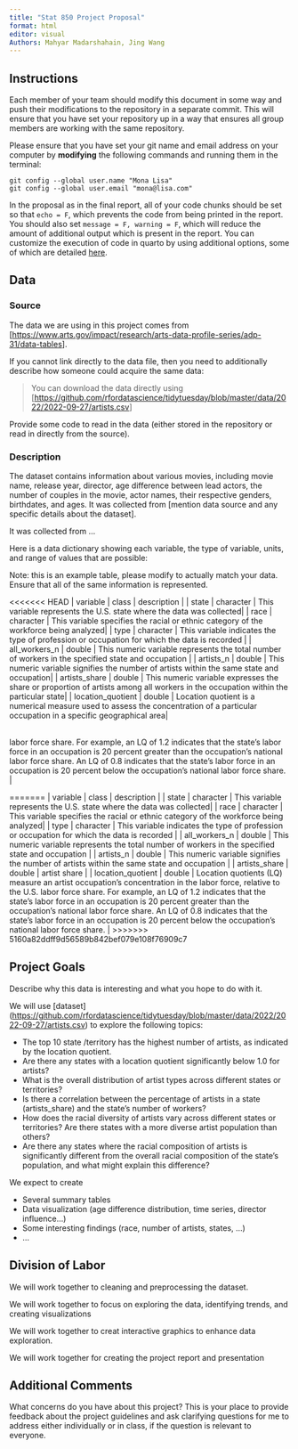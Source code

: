 ```yaml
---
title: "Stat 850 Project Proposal"
format: html
editor: visual
Authors: Mahyar Madarshahain, Jing Wang
---
```


## Instructions

Each member of your team should modify this document in some way and push their modifications to the repository in a separate commit. This will ensure that you have set your repository up in a way that ensures all group members are working with the same repository.

Please ensure that you have set your git name and email address on your computer by **modifying** the following commands and running them in the terminal:

```         
git config --global user.name "Mona Lisa"
git config --global user.email "mona@lisa.com"
```

In the proposal as in the final report, all of your code chunks should be set so that `echo = F`, which prevents the code from being printed in the report. You should also set `message = F, warning = F`, which will reduce the amount of additional output which is present in the report. You can customize the execution of code in quarto by using additional options, some of which are detailed [here](https://quarto.org/docs/computations/execution-options.html).

## Data

### Source

The data we are using in this project comes from \[<https://www.arts.gov/impact/research/arts-data-profile-series/adp-31/data-tables>\].

If you cannot link directly to the data file, then you need to additionally describe how someone could acquire the same data:

> You can download the data directly using \[<https://github.com/rfordatascience/tidytuesday/blob/master/data/2022/2022-09-27/artists.csv>\]

Provide some code to read in the data (either stored in the repository or read in directly from the source).

### Description

The dataset contains information about various movies, including movie name, release year, director, age difference between lead actors, the number of couples in the movie, actor names, their respective genders, birthdates, and ages. It was collected from \[mention data source and any specific details about the dataset\].

It was collected from ...

Here is a data dictionary showing each variable, the type of variable, units, and range of values that are possible:

Note: this is an example table, please modify to actually match your data. Ensure that all of the same information is represented.

<<<<<<< HEAD
| variable \| class \| description \|
| state \| character \| This variable represents the U.S. state where the data was collected\|
| race \| character \| This variable specifies the racial or ethnic category of the workforce being analyzed\|
| type \| character \| This variable indicates the type of profession or occupation for which the data is recorded \|
| all_workers_n \| double \| This numeric variable represents the total number of workers in the specified state and occupation \|
| artists_n \| double \| This numeric variable signifies the number of artists within the same state and occupation\|
| artists_share \| double \| This numeric variable expresses the share or proportion of artists among all workers in the occupation within the particular state\|
| location_quotient \| double \| Location quotient is a numerical measure used to assess the concentration of a particular occupation in a specific geographical area\|

| 
| labor force share. For example, an LQ of 1.2 indicates that the state's labor force in an occupation is 20 percent greater than the occupation's national labor force share. An LQ of 0.8 indicates that the state's labor force in an occupation is 20 percent below the occupation's national labor force share. \|
=======
| variable          | class     | description                             |
| state             | character | This variable represents the U.S. state where the data was collected|
| race              | character | This variable specifies the racial or ethnic category of the workforce being analyzed|
| type              | character | This variable indicates the type of profession or occupation for which the data is recorded                                                                                                                                                                                                                                                                                                                                                                                                                  |
| all_workers_n     | double    | This numeric variable represents the total number of workers in the specified state and occupation                                                                                                                                                                                                                                                                                                                                                                                                                 |
| artists_n         | double    | This numeric variable signifies the number of artists within the same state and occupation                                                                                                                                                                                                                                                                                                                                                                                                                     |
| artists_share     | double    | artist share                                                                                                                                                                                                                                                                                                                                                                                                                     |
| location_quotient | double    | Location quotients (LQ) measure an artist occupation's concentration in the labor force, relative to the U.S. labor force share. For example, an LQ of 1.2 indicates that the state's labor force in an occupation is 20 percent greater than the occupation's national labor force share. An LQ of 0.8 indicates that the state's labor force in an occupation is 20 percent below the occupation's national labor force share. |
>>>>>>> 5160a82ddff9d56589b842bef079e108f76909c7

## Project Goals

Describe why this data is interesting and what you hope to do with it.

We will use \[dataset\](<https://github.com/rfordatascience/tidytuesday/blob/master/data/2022/2022-09-27/artists.csv>) to explore the following topics:

-   The top 10 state /territory has the highest number of artists, as indicated by the location quotient.
-   Are there any states with a location quotient significantly below 1.0 for artists?
-   What is the overall distribution of artist types across different states or territories?
-   Is there a correlation between the percentage of artists in a state (artists_share) and the state's number of workers?
-   How does the racial diversity of artists vary across different states or territories? Are there states with a more diverse artist population than others?
-   Are there any states where the racial composition of artists is significantly different from the overall racial composition of the state's population, and what might explain this difference?

We expect to create

-   Several summary tables
-   Data visualization (age difference distribution, time series, director influence...)
-   Some interesting findings (race, number of artists, states, ...)
-   ...

## Division of Labor

We will work together to cleaning and preprocessing the dataset.

We will work together to focus on exploring the data, identifying trends, and creating visualizations

We will work together to creat interactive graphics to enhance data exploration.

We will work together for creating the project report and presentation

## Additional Comments

What concerns do you have about this project? This is your place to provide feedback about the project guidelines and ask clarifying questions for me to address either individually or in class, if the question is relevant to everyone.
